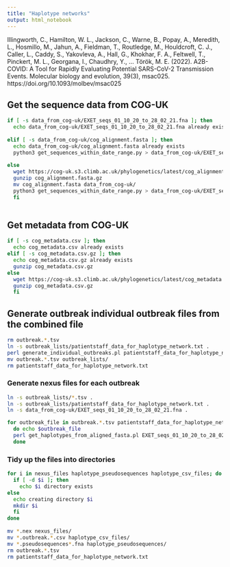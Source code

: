 ```yaml
---
title: "Haplotype networks" 
output: html_notebook
---
```


Illingworth, C., Hamilton, W. L., Jackson, C., Warne, B., Popay, A., Meredith, L., Hosmillo, M., Jahun, A., Fieldman, T., Routledge, M., Houldcroft, C. J., Caller, L., Caddy, S., Yakovleva, A., Hall, G., Khokhar, F. A., Feltwell, T., Pinckert, M. L., Georgana, I., Chaudhry, Y., … Török, M. E. (2022). A2B-COVID: A Tool for Rapidly Evaluating Potential SARS-CoV-2 Transmission Events. Molecular biology and evolution, 39(3), msac025. https://doi.org/10.1093/molbev/msac025


## Get the sequence data from COG-UK

```bash

if [ -s data_from_cog-uk/EXET_seqs_01_10_20_to_28_02_21.fna ]; then
  echo data_from_cog-uk/EXET_seqs_01_10_20_to_28_02_21.fna already exists
  
elif [ -s data_from_cog-uk/cog_alignment.fasta ]; then
  echo data_from_cog-uk/cog_alignment.fasta already exists
  python3 get_sequences_within_date_range.py > data_from_cog-uk/EXET_seqs_01_10_20_to_28_02_21.fna
  
else
  wget https://cog-uk.s3.climb.ac.uk/phylogenetics/latest/cog_alignment.fasta.gz
  gunzip cog_alignment.fasta.gz
  mv cog_alignment.fasta data_from_cog-uk/
  python3 get_sequences_within_date_range.py > data_from_cog-uk/EXET_seqs_01_10_20_to_28_02_21.fna
  fi
  
```

## Get metadata from COG-UK

```bash
if [ -s cog_metadata.csv ]; then
  echo cog_metadata.csv already exists
elif [ -s cog_metadata.csv.gz ]; then
  echo cog_metadata.csv.gz already exists
  gunzip cog_metadata.csv.gz
else
  wget https://cog-uk.s3.climb.ac.uk/phylogenetics/latest/cog_metadata.csv.gz
  gunzip cog_metadata.csv.gz
  fi
```

## Generate outbreak individual outbreak files from the combined file

```bash
rm outbreak.*.tsv
ln -s outbreak_lists/patientstaff_data_for_haplotype_network.txt .
perl generate_individual_outbreaks.pl patientstaff_data_for_haplotype_network.txt
mv outbreak.*.tsv outbreak_lists/
rm patientstaff_data_for_haplotype_network.txt
```

### Generate nexus files for each outbreak

```bash

ln -s outbreak_lists/*.tsv .
ln -s outbreak_lists/patientstaff_data_for_haplotype_network.txt .
ln -s data_from_cog-uk/EXET_seqs_01_10_20_to_28_02_21.fna .

for outbreak_file in outbreak.*.tsv patientstaff_data_for_haplotype_network.txt
  do echo $outbreak_file
  perl get_haplotypes_from_aligned_fasta.pl EXET_seqs_01_10_20_to_28_02_21.fna $outbreak_file
  done

```

### Tidy up the files into directories

```bash
for i in nexus_files haplotype_pseudosequences haplotype_csv_files; do
  if [ -d $i ]; then
    echo $i directory exists
else
  echo creating directory $i
  mkdir $i
  fi
done
  
mv *.nex nexus_files/
mv *.outbreak.*.csv haplotype_csv_files/
mv *.pseudosequences*.fna haplotype_pseudosequences/
rm outbreak.*.tsv
rm patientstaff_data_for_haplotype_network.txt

```







